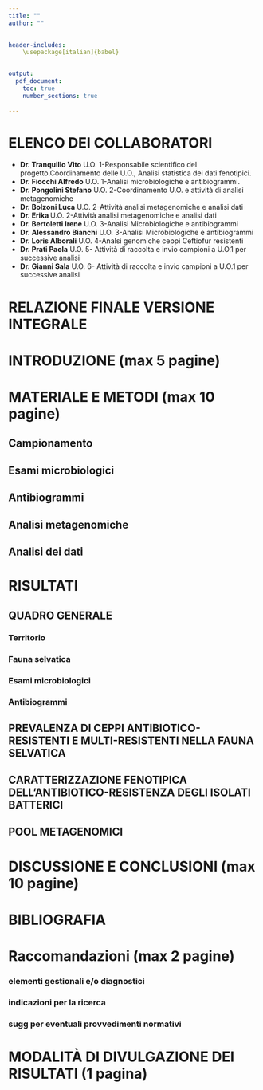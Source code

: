 ```yaml
---
title: ""
author: ""
 

header-includes:
    \usepackage[italian]{babel}


output:
  pdf_document:
    toc: true
    number_sections: true
 
---
```

\listoffigures
\listoftables
# ELENCO DEI COLLABORATORI {-}
* **Dr. Tranquillo Vito** U.O. 1-Responsabile scientifico del progetto.Coordinamento delle U.O., Analisi statistica dei dati fenotipici. 
* **Dr. Fiocchi Alfredo** U.O. 1-Analisi microbiologiche e antibiogrammi.
* **Dr. Pongolini Stefano** U.O. 2-Coordinamento U.O. e attività di analisi metagenomiche
* **Dr. Bolzoni Luca** U.O. 2-Attività analisi metagenomiche e analisi dati
* **Dr. Erika       ** U.O. 2-Attività analisi metagenomiche e analisi dati
* **Dr. Bertoletti Irene** U.O. 3-Analisi Microbiologiche e antibiogrammi
* **Dr. Alessandro Bianchi** U.O. 3-Analisi Microbiologiche e antibiogrammi
* **Dr. Loris Alborali** U.O. 4-Analsi genomiche ceppi Ceftiofur resistenti
* **Dr. Prati Paola** U.O. 5- Attività di raccolta e invio campioni a U.O.1 per successive analisi
* **Dr. Gianni Sala** U.O. 6- Attività di raccolta e invio campioni a U.O.1 per successive analisi

# RELAZIONE FINALE VERSIONE INTEGRALE {-}

# INTRODUZIONE (max 5 pagine)




# MATERIALE E METODI (max 10 pagine)

## Campionamento

## Esami microbiologici

## Antibiogrammi

## Analisi metagenomiche

## Analisi dei dati

# RISULTATI

## QUADRO GENERALE

### Territorio

### Fauna selvatica

### Esami microbiologici

### Antibiogrammi

## PREVALENZA DI CEPPI ANTIBIOTICO-RESISTENTI E MULTI-RESISTENTI NELLA FAUNA SELVATICA

## CARATTERIZZAZIONE FENOTIPICA DELL'ANTIBIOTICO-RESISTENZA DEGLI ISOLATI BATTERICI

## POOL METAGENOMICI

# DISCUSSIONE E CONCLUSIONI (max 10 pagine)

# BIBLIOGRAFIA

# Raccomandazioni (max 2 pagine)
### elementi gestionali e/o diagnostici
### indicazioni per la ricerca
### sugg per eventuali provvedimenti normativi

# MODALITÀ DI DIVULGAZIONE DEI RISULTATI (1 pagina)


